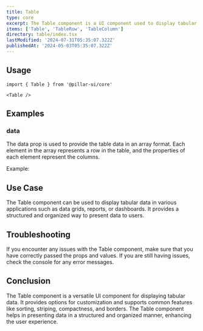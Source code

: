 ```yaml
---
title: Table
type: core
excerpt: The Table component is a UI component used to display tabular data in a structured format. It provides options for customizing the appearance and behavior of the table.
items: ['Table', 'TableRow', 'TableColumn']
directory: table/index.tsx
lastModified: '2024-07-31T05:35:07.322Z'
publishedAt: '2024-05-03T05:35:07.322Z'
---
```


## Usage

```tsx
import { Table } from '@pillar-ui/core'
```

```tsx
<Table />
```

## Examples

### data

The data prop is used to provide the table data in an array format. Each element in the array represents a row in the table, and the properties of each element represent the columns.

Example:

## Use Case

The Table component can be used to display tabular data in various applications such as data grids, reports, or dashboards. It provides a structured and organized way to present data to users.

## Troubleshooting

If you encounter any issues with the Table component, make sure that you have correctly passed the props and values. If you are still having issues, check the console for any error messages.

## Conclusion

The Table component is a versatile UI component for displaying tabular data. It provides options for customization and supports common features like sorting, striping, compactness, and borders. The Table component helps in presenting data in a structured and organized manner, enhancing the user experience.
